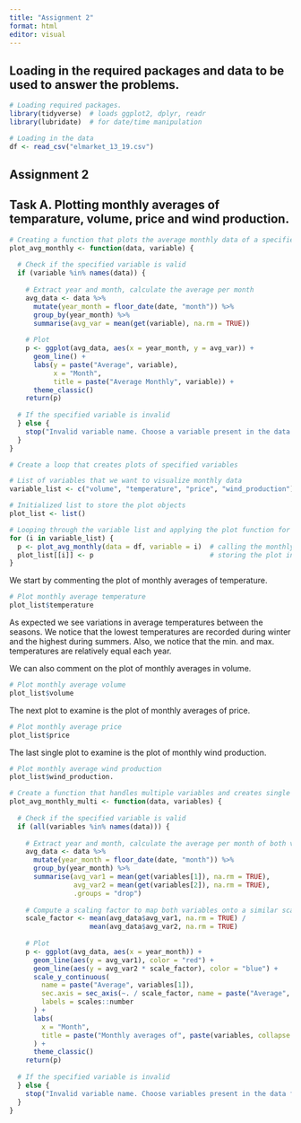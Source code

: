```yaml
---
title: "Assignment 2"
format: html
editor: visual
---
```


## Loading in the required packages and data to be used to answer the problems.

```r
# Loading required packages.
library(tidyverse)  # loads ggplot2, dplyr, readr
library(lubridate)  # for date/time manipulation

```

```r
# Loading in the data
df <- read_csv("elmarket_13_19.csv")
```

## Assignment 2

## Task A. Plotting monthly averages of temparature, volume, price and wind production.
```r
# Creating a function that plots the average monthly data of a specified variable.
plot_avg_monthly <- function(data, variable) {
  
  # Check if the specified variable is valid
  if (variable %in% names(data)) {
    
    # Extract year and month, calculate the average per month
    avg_data <- data %>%
      mutate(year_month = floor_date(date, "month")) %>%
      group_by(year_month) %>%
      summarise(avg_var = mean(get(variable), na.rm = TRUE))
    
    # Plot
    p <- ggplot(avg_data, aes(x = year_month, y = avg_var)) +
      geom_line() +
      labs(y = paste("Average", variable),
           x = "Month",
           title = paste("Average Monthly", variable)) +
      theme_classic()
    return(p)
    
  # If the specified variable is invalid  
  } else {
    stop("Invalid variable name. Choose a variable present in the data frame.")
  }
}
```

```r
# Create a loop that creates plots of specified variables

# List of variables that we want to visualize monthly data
variable_list <- c("volume", "temperature", "price", "wind_production")

# Initialized list to store the plot objects
plot_list <- list()

# Looping through the variable list and applying the plot function for each variable
for (i in variable_list) {
  p <- plot_avg_monthly(data = df, variable = i)  # calling the monthly plot function
  plot_list[[i]] <- p                             # storing the plot in a list making it accessible later                 
}
```

We start by commenting the plot of monthly averages of temperature.
```r
# Plot monthly average temperature
plot_list$temperature
```
As expected we see variations in average temperatures between the seasons. We notice that the lowest temperatures are recorded during winter and the highest during summers. Also, we notice that the min. and max. temperatures are relatively equal each year.

We can also comment on the plot of monthly averages in volume. 
```r
# Plot monthly average volume
plot_list$volume
```

The next plot to examine is the plot of monthly averages of price.
```r
# Plot monthly average price
plot_list$price
```

The last single plot to examine is the plot of monthly wind production.
```r
# Plot monthly average wind production
plot_list$wind_production. 
```


```r
# Create a function that handles multiple variables and creates single plot
plot_avg_monthly_multi <- function(data, variables) {
  
  # Check if the specified variable is valid
  if (all(variables %in% names(data))) {
    
    # Extract year and month, calculate the average per month of both variables
    avg_data <- data %>%
      mutate(year_month = floor_date(date, "month")) %>%
      group_by(year_month) %>%
      summarise(avg_var1 = mean(get(variables[1]), na.rm = TRUE),
                avg_var2 = mean(get(variables[2]), na.rm = TRUE), 
                .groups = "drop")
    
    # Compute a scaling factor to map both variables onto a similar scale
    scale_factor <- mean(avg_data$avg_var1, na.rm = TRUE) / 
                    mean(avg_data$avg_var2, na.rm = TRUE)
    
    # Plot
    p <- ggplot(avg_data, aes(x = year_month)) +
      geom_line(aes(y = avg_var1), color = "red") +
      geom_line(aes(y = avg_var2 * scale_factor), color = "blue") +
      scale_y_continuous(
        name = paste("Average", variables[1]),
        sec.axis = sec_axis(~. / scale_factor, name = paste("Average", variables[2])),
        labels = scales::number
      ) +
      labs(
        x = "Month",
        title = paste("Monthly averages of", paste(variables, collapse = " & "))
      ) +
      theme_classic()
    return(p)
    
  # If the specified variable is invalid  
  } else {
    stop("Invalid variable name. Choose variables present in the data frame.")
  }
}
```

